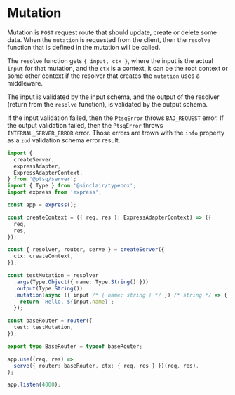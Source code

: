# Mutation

Mutation is `POST` request route that should update, create or delete some data.
When the `mutation` is requested from the client, then the `resolve` function that is defined in the mutation will be called.

The `resolve` function gets `{ input, ctx }`, where the input is the actual `input` for that mutation, and the `ctx` is a context, it can be the root context or some other context if the resolver that creates the `mutation` uses a middleware.

The input is validated by the input schema, and the output of the resolver (return from the `resolve` function), is validated by the output schema.

If the input validation failed, then the `PtsqError` throws `BAD_REQUEST` error.
If the output validation failed, then the `PtsqError` throws `INTERNAL_SERVER_ERROR` error.
Those errors are trown with the `info` property as a `zod` validation schema error result.

```ts copy
import {
  createServer,
  expressAdapter,
  ExpressAdapterContext,
} from '@ptsq/server';
import { Type } from '@sinclair/typebox';
import express from 'express';

const app = express();

const createContext = ({ req, res }: ExpressAdapterContext) => ({
  req,
  res,
});

const { resolver, router, serve } = createServer({
  ctx: createContext,
});

const testMutation = resolver
  .args(Type.Object({ name: Type.String() }))
  .output(Type.String())
  .mutation(async ({ input /* { name: string } */ }) /* string */ => {
    return `Hello, ${input.name}`;
  });

const baseRouter = router({
  test: testMutation,
});

export type BaseRouter = typeof baseRouter;

app.use((req, res) =>
  serve({ router: baseRouter, ctx: { req, res } })(req, res),
);

app.listen(4000);
```
